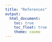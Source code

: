 ```yaml
---
title: "References"
output: 
  html_document:
    toc: true
    toc_float: true
    theme: cosmo
---
```

